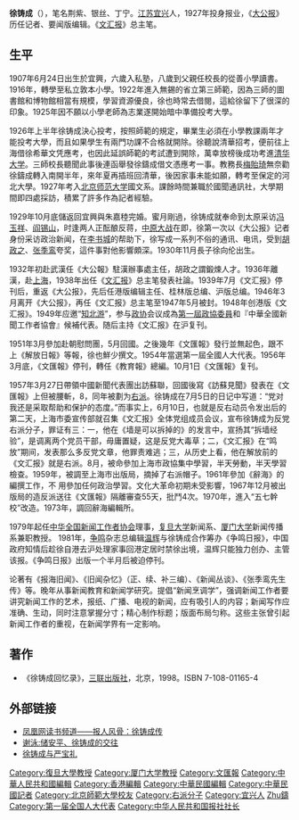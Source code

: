 {{Expand |time=2011-05-1}}
{{Refimprove|time=2011-05-1}}
{{Infobox journalist
| name        = 徐铸成
| image       = 徐鑄成.jpg
| caption     =
| birthname   =  
| birth_date  = 1907年6月24日
| birth_place = {{QIN-CN}}[[江苏|江苏]][[宜兴|宜兴]]
| death_date  = {{death date and age|1991|12|23|1907|6|24|}}
| death_place = {{PRC}}[[上海|上海]]寓所
| education   = [[北平师范大学|北平师范大学]]
| occupation  = 报人、评论家
| alias       = 
| title       = 
| family      = 
| spouse      = 朱嘉稑
| domesticpartner =
| children    = 徐向伦、次子和女儿夭折
| relatives   = 
| ethnic      = 
| religion    = 
| salary      = 
| networth    = 
| credits     = 《[[文匯報_(上海)|文汇报]]》主笔
| agent       = 
| URL         = 
}}

'''徐铸成'''（{{bd|1907年|6月24日|1991年|12月23日|catIdx=Xu徐}}），笔名荆紫、银丝、丁宁。[[江苏|江苏]][[宜兴|宜兴]]人，1927年投身报业，《[[大公报|大公报]]》历任记者、要闻版编辑。《[[文匯報_(上海)|文汇报]]》总主笔。

==生平==
1907年6月24日出生於宜興，六歲入私塾，八歲到父親任校長的從善小學讀書。1916年，轉學至私立敦本小學。1922年進入無錫的省立第三師範，因為三師的圖書館和博物館相當有規模，學習資源優良，徐也時常去借閱，這給徐留下了很深的印象。1925年因不願以小學老師為志業遂開始暗中準備投考大學。

1926年上半年徐铸成決心投考，按照師範的規定，畢業生必須在小學教課兩年才能投考大學，而且如果學生有兩門功課不合格就開除。徐聽說清華招考，便前往上海借徐希華文凭應考，也因此延誤師範的考試遭到開除，萬幸放榜後成功考進[[清华大学|清华大学]]。三師校長聽聞此事後連函舉發徐鑄成借文憑應考一事。教務長[[梅貽琦|梅貽琦]]無奈勸徐鑄成轉入南開半年，來年夏再插班回清華，後因家事未能如願，轉考至保定的河北大學。1927年考入[[北京师范大学|北京师范大学]]國文系。課餘時間兼職於國聞通訊社，大學期間即四處採訪，積累了許多作為記者經驗。

1929年10月底儲返回宜興與朱嘉稑完婚。蜜月剛過，徐铸成就奉命到太原采访[[冯玉祥|冯玉祥]]、[[阎锡山|阎锡山]]，时逢两人正酝酿反蒋，[[中原大战|中原大战]]在即，徐第一次以《大公报》记者身份采访政治新闻，在[[李书城|李书城]]的帮助下，徐写成一系列不俗的通讯、电讯，受到[[胡政之|胡政之]]、[[张季鸾|张季鸾]]夸奖，這件事對他影響頗深。1930年11月長子徐向伦出生。

1932年初赴武漢任《大公報》駐漢辦事處主任，胡政之謂鍛煉人才。1936年離漢，赴[[上海|上海]]，1938年出任《[[文匯報_(上海)|文汇报]]》总主笔發表社論。1939年7月《文汇报》停刊后，重返《大公报》，先后任港版编辑主任、桂林版总编、沪版总编。1946年3月离开《大公报》，再任《文汇报》总主笔至1947年5月被封。1948年创港版《文汇报》。1949年应邀“[[知北游|知北游]]”，参与[[政协|政协]]会议成為[[中国人民政治协商会议第一届全国委员会|第一屆政協委員]]和『中華全國新聞工作者協會』候補代表。随后主持《文汇报》在沪复刊。

1951年3月參加赴朝慰問團，5月回國。之後幾年《文匯報》發行並無起色，跟不上《解放日報》等報，徐也鮮少撰文。1954年當選第一屆全國人大代表。1956年3月底，《文匯報》停刊，轉任《教育報》總編。10月1日《文匯報》复刊。

1957年3月27日帶領中國新聞代表團出訪蘇聯，回國後寫《訪蘇見聞》發表在《文匯報》上但被腰斬，8，同年被劃为[[右派|右派]]。徐铸成在7月5日的日记中写道：“党对我还是采取帮助和保护的态度。”而事实上，6月10日，也就是反右动员令发出后的第二天，上海市委宣传部就召集《文汇报》全体党组成员会议，宣布徐铸成为反党右派分子，罪证有三：一，他在《墙是可以拆掉的》的发言中，宣扬其“拆墙经验”，是调离两个党员干部，毋庸置疑，这是反党大毒草；二，《文汇报》在“鸣放”期间，发表那么多反党文章，他罪责难逃；三，从历史上看，他在解放前的《文汇报》就是右派。8月，被命參加上海市政協集中學習，半天勞動，半天學習檢查。1959年，被調至上海市出版局，摘掉了右派帽子。1961年參加《辭海》的編撰工作，不
用參加任何政治學習。文化大革命初期未受影響，1967年12月被出版局的造反派送往《文匯報》隔離審查55天，批鬥4次。1970年，進入“五七幹校”改造。1973年，調回辭海編輯所。

1979年起任[[中华全国新闻工作者协会|中华全国新闻工作者协会]]理事，[[复旦大学|复旦大学]]新闻系、[[厦门大学|厦门大学]]新闻传播系兼职教授。
1981年，[[争鸣|争鸣]]杂志总编辑[[温辉|温辉]]与徐铸成合作筹办《争鸣日报》，中国政府知情后趁徐自港去沪处理家事回港定居时禁徐出境，温辉只能独力创办、主管该报。《争鸣日报》出版一个半月后被迫停刊。

论著有《报海旧闻》、《旧闻杂忆》（正、续、补三编）、《新闻丛谈》、《张季鸾先生传》等。晚年从事新闻教育和新闻学研究。提倡“新闻烹调学”，强调新闻工作者要讲究新闻工作的艺术，报纸、广播、电视的新闻，应有吸引人的内容；新闻写作应准确、生动，同时注意掌握分寸；精心制作标题；版面布局匀称。这些主张曾引起新闻工作者的重视，在新闻学界有一定影响。

==著作==
*《徐铸成回忆录》，[[三联出版社|三联出版社]]，北京，1998。ISBN 7-108-01165-4

==外部链接==
{{wikiquote}}
*[http://book.ifeng.com/section.php?book_id=730&id=49048 凤凰网读书频道——报人风骨：徐铸成传] {{Wayback|url=http://book.ifeng.com/section.php?book_id=730&id=49048 |date=20160304134612 }}
*[http://book.sina.com.cn/nzt/sal/chuanpingyuguancha/56.shtml 谢泳:储安平、徐铸成的交往]
*[https://web.archive.org/web/20100504085721/http://www.chnd.net.cn/HTML/2008/mrcq200801/200823417.html 徐铸成与严宝礼]

{{DEFAULTSORT:Xu徐}}
[[Category:復旦大學教授|Category:復旦大學教授]]
[[Category:厦门大学教授|Category:厦门大学教授]]
[[Category:文匯報|Category:文匯報]]
[[Category:中華人民共和國編輯|Category:中華人民共和國編輯]]
[[Category:香港編輯|Category:香港編輯]]
[[Category:中華民國編輯|Category:中華民國編輯]]
[[Category:中華民國記者|Category:中華民國記者]]
[[Category:北京師範大學校友|Category:北京師範大學校友]]
[[Category:右派分子|Category:右派分子]]
[[Category:宜兴人|Category:宜兴人]]
[[Category:徐姓|Zhu鑄]]
[[Category:第一届全国人大代表|Category:第一届全国人大代表]]
[[Category:中华人民共和国报社社长|Category:中华人民共和国报社社长]]
